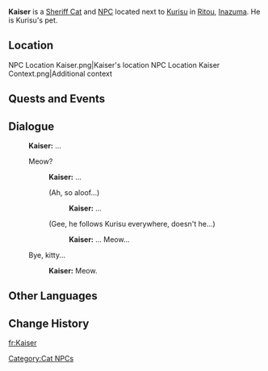 {{Character Infobox
|type             = NPC
|image            = NPC Kaiser.png
|region           = Inazuma
}}
'''Kaiser''' is a [[Sheriff Cat]] and [[NPC]] located next to [[Kurisu]] in [[Ritou]], [[Inazuma]]. He is Kurisu's pet.

==Location==
<gallery>
NPC Location Kaiser.png|Kaiser's location
NPC Location Kaiser Context.png|Additional context
</gallery>

==Quests and Events==
{{Quests and Events}}

==Dialogue==
{{Dialogue start}}
:'''Kaiser:''' ...
:{{DIcon}} Meow?
::'''Kaiser:''' ...
::{{DIcon}} (Ah, so aloof...)
:::'''Kaiser:''' ...
::{{DIcon}} (Gee, he follows Kurisu everywhere, doesn't he...)
:::'''Kaiser:''' ... Meow...
:{{DIcon}} Bye, kitty...
::'''Kaiser:''' Meow.
{{Dialogue end}}

==Other Languages==
{{Other Languages
|default_hidden = 1
|en      = Kaiser
|zhs     = 凯撒
|zhs_rm  = Kǎisǎ
|zht     = 凱撒
|zht_rm  = Kǎisǎ
|ja      = カイザー
|ja_rm   = Kaizaa
|ko      = 카이저
|ko_rm   = Kaijeo
|es      = Kaiser
|fr      = Kaiser
|ru      = Кайзер
|th      = Kaiser
|vi      = Kaiser
|de      = Kaiser
|id      = Kaiser
|pt      = Kaiser
|tr      = Kaiser
|it      = Kaiser
}}

==Change History==
{{Change History|2.0}}
<!--
==References==
{{Reflist}}-->

[[Category:Cat NPCs]]
[[fr:Kaiser]]